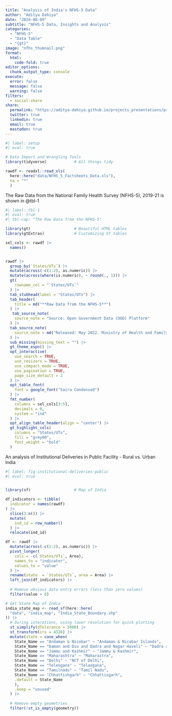 ```yaml
---
title: "Analysis of India's NFHS-5 Data"
author: "Aditya Dahiya"
date: "2024-08-09"
subtitle: "NFHS-5 Data, Insights and Analysis"
categories:
  - "NFHS-5"
  - "Data Table"
  - "{gt}"
image: "nfhs_thumnail.png"
format:
  html:
    code-fold: true
editor_options: 
  chunk_output_type: console
execute: 
  error: false
  message: false
  warning: false
filters:
  - social-share
share:
  permalink: "https://aditya-dahiya.github.io/projects_presentations/projects.html"
  twitter: true
  linkedin: true
  email: true
  mastodon: true
---
```


```r
#| label: setup
#| eval: true

# Data Import and Wrangling Tools
library(tidyverse)            # All things tidy

rawdf <- readxl::read_xls(
  here::here("data/NFHS_5_Factsheets_Data.xls"),
  na = "*"
  )
```

The Raw Data from the National Family Health Survey (NFHS-5), 2019-21 is shown in @tbl-1

```r
#| label: tbl-1
#| eval: true
#| tbl-cap: "The Raw Data from the NFHS-5"

library(gt)                   # Beautiful HTML tables
library(gtExtras)             # Customizing GT tables

sel_cols <- rawdf |> 
  names()


rawdf |> 
  group_by(`States/UTs`) |> 
  mutate(across(-c(1:2), as.numeric)) |>
  mutate(across(where(is.numeric), ~ round(., 1))) |> 
  gt(
    rowname_col = "`States/UTs`"
  ) |> 
  tab_stubhead(label = "States/UTs") |> 
  tab_header(
    title = md("**Raw Data from the NFHS-5**")
  ) |> 
   tab_source_note(
    source_note = "Source: Open Government Data (OGD) Platform"
  ) |>
  tab_source_note(
    source_note = md("Released: May 2022. Ministry of Health and Family Welfare, Government of India. International Institute for Population Sciences, Mumbai")
  ) |> 
  sub_missing(missing_text = "") |> 
  gt_theme_espn() |> 
  opt_interactive(
    use_search = TRUE,
    use_resizers = TRUE,
    use_compact_mode = TRUE,
    use_pagination = TRUE,
    page_size_default = 2
  ) |> 
  opt_table_font(
    font = google_font("Saira Condensed")
  ) |> 
  fmt_number(
    columns = sel_cols[3:5],
    decimals = 0,
    system = "ind"
  ) |> 
  opt_align_table_header(align = "center") |> 
  gt_highlight_cols(
    columns = "States/UTs",
    fill = "grey90",
    font_weight = "bold"
  )

```

An analysis of Institutional Deliveries in Public Facility - Rural vs. Urban India

```r
#| label: fig-institutional-deliveries-public
#| eval: true


library(sf)                   # Map of India

df_indicators <- tibble(
  indicator = names(rawdf)
) |> 
  slice(3:n()) |> 
  mutate(
    ind_id = row_number()
  ) |> 
  relocate(ind_id)

df <- rawdf |> 
  mutate(across(-c(1:2), as.numeric)) |>
  pivot_longer(
    cols = -c(`States/UTs`, Area),
    names_to = "indicator",
    values_to = "value"
  ) |> 
  rename(state  = `States/UTs`, area = Area) |> 
  left_join(df_indicators) |> 
  
  # Remove obvious data entry errors (less than zero values)
  filter(value > 0)

# Get State Map of India
india_state_map <- read_sf(here::here(
  "data", "india_map", "India_State_Boundary.shp"
)) |> 
  # During interations, using lower resolution for quick plotting
  st_simplify(dTolerance = 5000) |> 
  st_transform(crs = 4326) |> 
  mutate(state = case_when(
    State_Name == "Andaman & Nicobar" ~ "Andaman & Nicobar Islands",
    State_Name == "Daman and Diu and Dadra and Nagar Haveli" ~ "Dadra and Nagar Haveli & Daman and Diu",
    State_Name == "Jammu and Kashmir" ~ "Jammu & Kashmir",
    State_Name == "Maharashtra" ~ "Maharastra",
    State_Name == "Delhi" ~ "NCT of Delhi",
    State_Name == "Telengana" ~ "Telangana",
    State_Name == "Tamilnadu" ~ "Tamil Nadu",
    State_Name == "Chhattishgarh" ~ "Chhattisgarh",
    .default = State_Name
    ),
    .keep = "unused"
  ) |>
  
  # Remove empty geometries
  filter(!st_is_empty(geometry))
```
